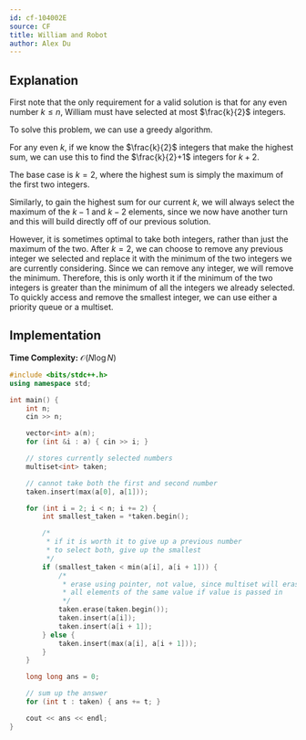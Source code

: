 ```yaml
---
id: cf-104002E
source: CF
title: William and Robot
author: Alex Du
---
```


## Explanation

First note that the only requirement for a valid solution is that for any even number $k \leq n$, William must have selected at most $\frac{k}{2}$ integers.

To solve this problem, we can use a greedy algorithm.

For any even $k$, if we know the $\frac{k}{2}$ integers that make the highest sum, we can use this to find the $\frac{k}{2}+1$ integers for $k+2$.

The base case is $k = 2$, where the highest sum is simply the maximum of the first two integers.

Similarly, to gain the highest sum for our current $k$, we will always select the maximum of the $k-1$ and $k-2$ elements, since we now have another turn and this will build directly off of our previous solution.

However, it is sometimes optimal to take both integers, rather than just the maximum of the two. After $k=2$, we can choose to remove any previous integer we selected and replace it with the minimum of the two integers we are currently considering. Since we can remove any integer, we will remove the minimum. Therefore, this is only worth it if the minimum of the two integers is greater than the minimum of all the integers we already selected. To quickly access and remove the smallest integer, we can use either a priority queue or a multiset.

## Implementation

**Time Complexity:** $\mathcal{O}(N \log N)$

<LanguageSection>
<CPPSection>

```cpp
#include <bits/stdc++.h>
using namespace std;

int main() {
	int n;
	cin >> n;

	vector<int> a(n);
	for (int &i : a) { cin >> i; }

	// stores currently selected numbers
	multiset<int> taken;

	// cannot take both the first and second number
	taken.insert(max(a[0], a[1]));

	for (int i = 2; i < n; i += 2) {
		int smallest_taken = *taken.begin();

		/*
		 * if it is worth it to give up a previous number
		 * to select both, give up the smallest
		 */
		if (smallest_taken < min(a[i], a[i + 1])) {
			/*
			 * erase using pointer, not value, since multiset will erase
			 * all elements of the same value if value is passed in
			 */
			taken.erase(taken.begin());
			taken.insert(a[i]);
			taken.insert(a[i + 1]);
		} else {
			taken.insert(max(a[i], a[i + 1]));
		}
	}

	long long ans = 0;

	// sum up the answer
	for (int t : taken) { ans += t; }

	cout << ans << endl;
}
```
</CPPSection>
</LanguageSection>
